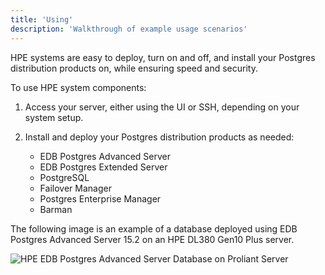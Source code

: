 ```yaml
---
title: 'Using'
description: 'Walkthrough of example usage scenarios'
---
```


HPE systems are easy to deploy, turn on and off, and install your Postgres distribution products on, while ensuring speed and security.

To use HPE system components:

1. Access your server, either using the UI or SSH, depending on your system setup.

1. Install and deploy your Postgres distribution products as needed:

    - EDB Postgres Advanced Server
    - EDB Postgres Extended Server
    - PostgreSQL
    - Failover Manager
    - Postgres Enterprise Manager
    - Barman

The following image is an example of a database deployed using EDB Postgres Advanced Server 15.2 on an HPE DL380 Gen10 Plus server.
 
![HPE EDB Postgres Advanced Server Database on Proliant Server](Images/HPEDatabaseDisplay.png)
